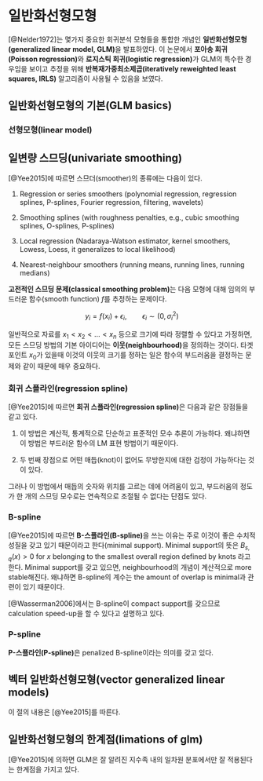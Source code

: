 # 일반화선형모형 {#glm}

[@Nelder1972]는 몇가지 중요한 회귀분석 모형들을 통합한 개념인 **일반화선형모형(generalized linear model, GLM)**을 발표하였다. 이 논문에서 **포아송 회귀(Poisson regression)**와 **로지스틱 회귀(logistic regression)**가 GLM의 특수한 경우임을 보이고 추정을 위해 **반복재가중최소제곱(iteratively reweighted least squares, IRLS)** 알고리즘이 사용될 수 있음을 보였다.

## 일반화선형모형의 기본(GLM basics)

### 선형모형(linear model)

## 일변량 스므딩(univariate smoothing)

[@Yee2015]에 따르면 스므더(smoother)의 종류에는 다음이 있다.

1. Regression or series smoothers (polynomial regression, regression splines, P-splines, Fourier regression, filtering, wavelets)

2. Smoothing splines (with roughness penalties, e.g., cubic smoothing splines, O-splines, P-splines)

3. Local regression (Nadaraya-Watson estimator, kernel smoothers, Lowess, Loess, it generalizes to local likelihood)

4. Nearest-neighbour smoothers (running means, running lines, running medians)

**고전적인 스므딩 문제(classical smoothing problem)**는 다음 모형에 대해 임의의 부드러운 함수(smooth function) $f$를 추정하는 문제이다.

$$y_{i}=f(x_{i})+\epsilon_{i}, \qquad{\epsilon_{i} \sim  (0, \sigma_{i}^{2})}$$

일반적으로 자료를 $x_{1}<x_{2}<\ldots <x_{n}$ 등으로 크기에 따라 정렬할 수 있다고 가정하면, 모든 스므딩 방법의 기본 아이디어는 **이웃(neighbourhood)**을 정의하는 것이다. 타겟 포인트 $x_{0}$가 있을때 이것의 이웃의 크기를 정하는 일은 함수의 부드러움을 결정하는 문제와 같이 때문에 매우 중요하다.

### 회귀 스플라인(regression spline)

[@Yee2015]에 따르면 **회귀 스플라인(regression spline)**은 다음과 같은 장점들을 같고 있다.

1. 이 방법은 계산적, 통계적으로 단순하고 표준적인 모수 추론이 가능하다. 왜냐하면 이 방법은 부드러운 함수의 LM 표현 방법이기 때문이다.

2. 두 번째 장점으로 어떤 매듭(knot)이 없어도 무방한지에 대한 검정이 가능하다는 것이 있다.

그러나 이 방법에서 매듭의 숫자와 위치를 고르는 데에 어려움이 있고, 부드러움의 정도가 한 개의 스므딩 모수로는 연속적으로 조절될 수 없다는 단점도 있다.

### B-spline

[@Yee2015]에 따르면 **B-스플라인(B-spline)**을 쓰는 이유는 주로 이것이 좋은 수치적 성질을 갖고 있기 때문이라고 한다(minimal support). Minimal support의 뜻은 $B_{s,q}(x)>0$ for $x$ belonging to the smallest overall region defined by knots 라고 한다. Minimal support를 갖고 있으면, neighbourhood의 개념이 계산적으로 more stable해진다. 왜냐하면 B-spline의 계수는 the amount of overlap is minimal과 관련이 있기 때문이다.

[@Wasserman2006]에서는 B-spline이 compact support를 갖으므로 calculation speed-up을 할 수 있다고 설명하고 있다.

### P-spline

**P-스플라인(P-spline)**은 penalized B-spline이라는 의미를 갖고 있다.

## 벡터 일반화선형모형(vector generalized linear models)

이 절의 내용은 [@Yee2015]를 따른다.

## 일반화선형모형의 한계점(limations of glm)

[@Yee2015]에 의하면 GLM은 잘 알려진 지수족 내의 일차원 분포에서만 잘 적용된다는 한계점을 가지고 있다.
